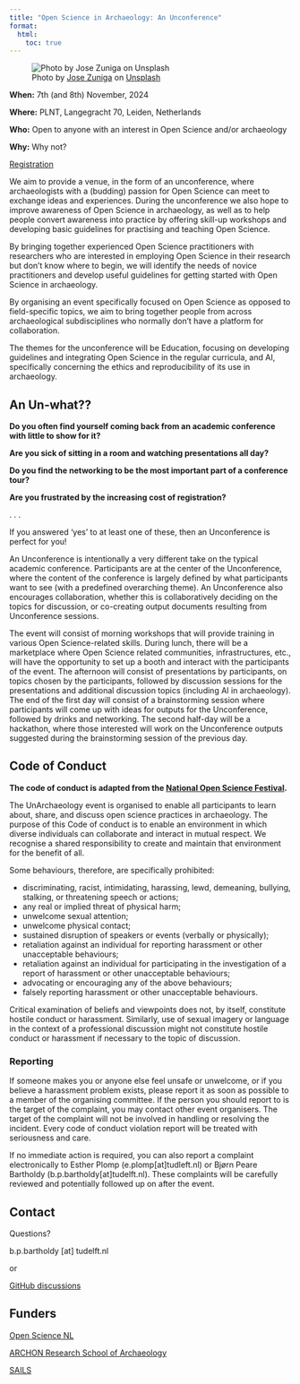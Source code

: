 ```yaml
---
title: "Open Science in Archaeology: An Unconference"
format: 
  html: 
    toc: true
---
```


![Photo by <a href="https://unsplash.com/@jramiroz98?utm_content=creditCopyText&utm_medium=referral&utm_source=unsplash">Jose Zuniga</a> on <a href="https://unsplash.com/photos/bikes-on-bridge-oaBLgCmm9NI?utm_content=creditCopyText&utm_medium=referral&utm_source=unsplash">Unsplash</a>](https://images.unsplash.com/photo-1576025816600-756e7df7d0b4?q=80&w=1974&auto=format&fit=crop&ixlib=rb-4.0.3&ixid=M3wxMjA3fDB8MHxwaG90by1wYWdlfHx8fGVufDB8fHx8fA%3D%3D){.crop}


::: {.callout}

**When:** 7th (and 8th) November, 2024

**Where:** PLNT, Langegracht 70, Leiden, Netherlands

**Who:** Open to anyone with an interest in Open Science and/or archaeology

**Why:** Why not?

<a class="button" href="registration.html" aria-label="Go to the registration page"><span>Registration</span></a>

:::

We aim to provide a venue, in the form of an unconference, where archaeologists with a (budding) passion
for Open Science can meet to exchange ideas and experiences. During the unconference we also hope to
improve awareness of Open Science in archaeology, as well as to help people convert awareness into
practice by offering skill-up workshops and developing basic guidelines for practising and teaching Open Science.

By bringing together experienced Open Science practitioners with researchers who are interested in employing
Open Science in their research but don’t know where to begin, we will identify the needs of novice
practitioners and develop useful guidelines for getting started with Open Science in archaeology.

By organising an event specifically focused on Open Science as opposed to field-specific topics,
we aim to bring together people from across archaeological subdisciplines who normally don’t have
a platform for collaboration. 

The themes for the unconference will be Education, focusing on developing
guidelines and integrating Open Science in the regular curricula, and AI, specifically concerning the
ethics and reproducibility of its use in archaeology.



## An Un-what??

::: {.questions}
**Do you often find yourself coming back from an academic conference with little to show for it?**

**Are you sick of sitting in a room and watching presentations all day?**

**Do you find the networking to be the most important part of a conference tour?**

**Are you frustrated by the increasing cost of registration?**

. . .

:::

If you answered 'yes' to at least one of these, then an Unconference is perfect for you!

An Unconference is intentionally a very different take on the typical academic conference.
Participants are at the center of the Unconference, where the content of the conference
is largely defined by what participants want to see (with a predefined overarching theme).
An Unconference also encourages collaboration, whether this is collaboratively deciding on
the topics for discussion, or co-creating output documents resulting from Unconference
sessions.

The event will consist of morning workshops that will provide training in various
Open Science-related skills. During lunch, there will be a marketplace where Open Science
related communities, infrastructures, etc., will have the opportunity to set up a booth and
interact with the participants of the event. The afternoon will consist of presentations by
participants, on topics chosen by the participants, followed by discussion sessions for the
presentations and additional discussion topics (including AI in archaeology). The end of the
first day will consist of a brainstorming session where participants will come up with ideas
for outputs for the Unconference, followed by drinks and networking. The second half-day will
be a hackathon, where those interested will work on the Unconference outputs suggested during
the brainstorming session of the previous day.

## Code of Conduct

**The code of conduct is adapted from the 
[National Open Science Festival](https://www.opensciencefestival.nl/en/code-of-conduct).**

The UnArchaeology event is organised to enable all participants to learn about,
share, and discuss open science practices in archaeology. The purpose of this
Code of conduct is to enable an environment in which diverse individuals can
collaborate and interact in mutual respect. We recognise a shared responsibility to
create and maintain that environment for the benefit of all.

Some behaviours, therefore, are specifically prohibited:

- discriminating, racist, intimidating, harassing, lewd, demeaning, bullying, stalking, or threatening speech or actions;
- any real or implied threat of physical harm;
- unwelcome sexual attention;
- unwelcome physical contact;
- sustained disruption of speakers or events (verbally or physically);
- retaliation against an individual for reporting harassment or other unacceptable behaviours;
- retaliation against an individual for participating in the investigation of a report of harassment or other unacceptable behaviours;
- advocating or encouraging any of the above behaviours;
- falsely reporting harassment or other unacceptable behaviours.

Critical examination of beliefs and viewpoints does not, by itself, constitute
hostile conduct or harassment. Similarly, use of sexual imagery or language in
the context of a professional discussion might not constitute hostile conduct or
harassment if necessary to the topic of discussion.

### Reporting

If someone makes you or anyone else feel unsafe or unwelcome, or if you believe a
harassment problem exists, please report it as soon as possible to a member of the
organising committee. If the person you should report to is the target of the
complaint, you may contact other event organisers. The target of the complaint will
not be involved in handling or resolving the incident. Every code of conduct
violation report will be treated with seriousness and care.

If no immediate action is required, you can also report a complaint electronically
to Esther Plomp (e.plomp[at]tudleft.nl) or Bjørn Peare Bartholdy (b.p.bartholdy[at]tudelft.nl).
These complaints will be carefully reviewed and potentially followed up on after
the event.

## Contact

Questions?

b.p.bartholdy [at] tudelft.nl

or 

[GitHub discussions](https://github.com/bbartholdy/unarchaeology.nl/discussions)

## Funders

[Open Science NL](https://www.openscience.nl/en)

[ARCHON Research School of Archaeology](https://www.archonline.nl/)

[SAILS](https://www.universiteitleiden.nl/en/sails)
